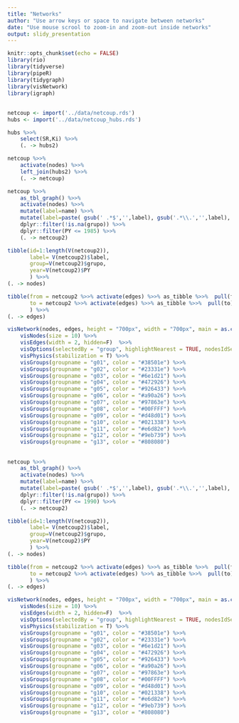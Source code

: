 ```yaml
---
title: "Networks"
author: "Use arrow keys or space to navigate between networks"
date: "Use mouse scrool to zoom-in and zoom-out inside networks"
output: slidy_presentation
---
```


```r
knitr::opts_chunk$set(echo = FALSE)
library(rio)
library(tidyverse)
library(pipeR)
library(tidygraph)
library(visNetwork)
library(igraph)

```

##

```r

netcoup <- import('../data/netcoup.rds') 
hubs <- import('../data/netcoup_hubs.rds') 

hubs %>>% 
    select(SR,Ki) %>>% 
    (. -> hubs2)

netcoup %>>% 
    activate(nodes) %>>% 
    left_join(hubs2) %>>% 
    (. -> netcoup)

netcoup %>>% 
    as_tbl_graph() %>>% 
    activate(nodes) %>>% 
    mutate(label=name) %>>% 
    mutate(label=paste( gsub(' .*$','',label), gsub('.*\\.','',label), sep='' )) %>>% 
    dplyr::filter(!is.na(grupo)) %>>% 
    dplyr::filter(PY <= 1985) %>>% 
    (. -> netcoup2)

tibble(id=1:length(V(netcoup2)),
       label= V(netcoup2)$label,
       group=V(netcoup2)$grupo,
       year=V(netcoup2)$PY
       ) %>>% 
(. -> nodes)

tibble(from = netcoup2 %>>% activate(edges) %>>% as_tibble %>>%  pull(from),
       to = netcoup2 %>>% activate(edges) %>>% as_tibble %>>%  pull(to)
       ) %>>% 
(. -> edges)

visNetwork(nodes, edges, height = "700px", width = "700px", main = as.character(max(V(netcoup2)$PY))) %>%
    visNodes(size = 10) %>>% 
    visEdges(width = 2, hidden=F)  %>>% 
    visOptions(selectedBy = "group", highlightNearest = TRUE, nodesIdSelection = F) %>>%  
    visPhysics(stabilization = T) %>>% 
    visGroups(groupname = "g01", color = "#38501e") %>>% 
    visGroups(groupname = "g02", color = "#23331e") %>>% 
    visGroups(groupname = "g03", color = "#6e1d21") %>>% 
    visGroups(groupname = "g04", color = "#472926") %>>% 
    visGroups(groupname = "g05", color = "#926433") %>>% 
    visGroups(groupname = "g06", color = "#a90a26") %>>% 
    visGroups(groupname = "g07", color = "#97863e") %>>% 
    visGroups(groupname = "g08", color = "#00FFFF") %>>% 
    visGroups(groupname = "g09", color = "#d48d01") %>>% 
    visGroups(groupname = "g10", color = "#021338") %>>% 
    visGroups(groupname = "g11", color = "#e6d82e") %>>% 
    visGroups(groupname = "g12", color = "#9eb739") %>>% 
    visGroups(groupname = "g13", color = "#808080") 
```

##

```r

netcoup %>>% 
    as_tbl_graph() %>>% 
    activate(nodes) %>>% 
    mutate(label=name) %>>% 
    mutate(label=paste( gsub(' .*$','',label), gsub('.*\\.','',label), sep='' )) %>>% 
    dplyr::filter(!is.na(grupo)) %>>% 
    dplyr::filter(PY <= 1990) %>>% 
    (. -> netcoup2)

tibble(id=1:length(V(netcoup2)),
       label= V(netcoup2)$label,
       group=V(netcoup2)$grupo,
       year=V(netcoup2)$PY
       ) %>>% 
(. -> nodes)

tibble(from = netcoup2 %>>% activate(edges) %>>% as_tibble %>>%  pull(from),
       to = netcoup2 %>>% activate(edges) %>>% as_tibble %>>%  pull(to)
       ) %>>% 
(. -> edges)

visNetwork(nodes, edges, height = "700px", width = "700px", main = as.character(max(V(netcoup2)$PY))) %>%
    visNodes(size = 10) %>>% 
    visEdges(width = 2, hidden=F)  %>>% 
    visOptions(selectedBy = "group", highlightNearest = TRUE, nodesIdSelection = F) %>>%  
    visPhysics(stabilization = T) %>>% 
    visGroups(groupname = "g01", color = "#38501e") %>>% 
    visGroups(groupname = "g02", color = "#23331e") %>>% 
    visGroups(groupname = "g03", color = "#6e1d21") %>>% 
    visGroups(groupname = "g04", color = "#472926") %>>% 
    visGroups(groupname = "g05", color = "#926433") %>>% 
    visGroups(groupname = "g06", color = "#a90a26") %>>% 
    visGroups(groupname = "g07", color = "#97863e") %>>% 
    visGroups(groupname = "g08", color = "#00FFFF") %>>% 
    visGroups(groupname = "g09", color = "#d48d01") %>>% 
    visGroups(groupname = "g10", color = "#021338") %>>% 
    visGroups(groupname = "g11", color = "#e6d82e") %>>% 
    visGroups(groupname = "g12", color = "#9eb739") %>>% 
    visGroups(groupname = "g13", color = "#808080") 
```

